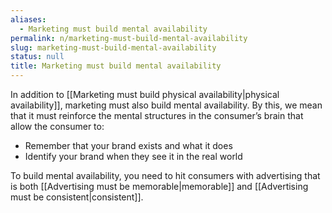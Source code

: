 ```yaml
---
aliases:
  - Marketing must build mental availability
permalink: n/marketing-must-build-mental-availability
slug: marketing-must-build-mental-availability
status: null
title: Marketing must build mental availability
---
```

In addition to [[Marketing must build physical availability|physical availability]], marketing must also build mental availability. By this, we mean that it must reinforce the mental structures in the consumer’s brain that allow the consumer to:

- Remember that your brand exists and what it does
- Identify your brand when they see it in the real world

To build mental availability, you need to hit consumers with advertising that is both [[Advertising must be memorable|memorable]] and [[Advertising must be consistent|consistent]].
